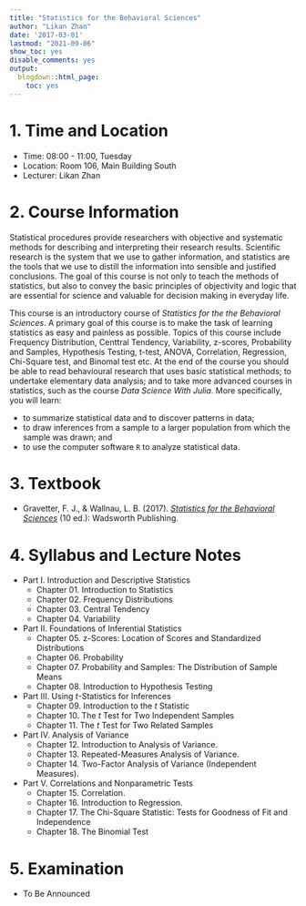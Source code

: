 ```yaml
---
title: "Statistics for the Behavioral Sciences"
author: "Likan Zhan"
date: '2017-03-01'
lastmod: "2021-09-06"
show_toc: yes
disable_comments: yes
output:
  blogdown::html_page:
    toc: yes
---
```


# 1. Time and Location

- Time: 08:00 - 11:00, Tuesday
- Location: Room 106, Main Building South
- Lecturer: Likan Zhan

# 2. Course Information

Statistical procedures provide researchers with objective and systematic methods for describing and interpreting their research results. Scientific research is the system that we use to gather information, and statistics are the tools that we use to distill the information into sensible and justified conclusions. The goal of this course is not only to teach the methods of statistics, but also to convey the basic principles of objectivity and logic that are essential for science and valuable for decision making in everyday life.

This course is an introductory course of *Statistics for the the Behavioral Sciences*. A primary goal of this course is to make the task of learning statistics as easy and painless as possible. Topics of this course include Frequency Distribution, Centtral Tendency, Variability, z-scores, Probability and Samples, Hypothesis Testing, t-test, ANOVA, Correlation, Regression, Chi-Square test, and Binomal test etc. At the end of the course you should be able to read behavioural research that uses basic statistical methods; to undertake elementary data analysis; and to take more advanced courses in statistics, such as the course *Data Science With Julia*. More specifically, you will learn:

- to summarize statistical data and to discover patterns in data;
- to draw inferences from a sample to a larger population from which the sample was drawn; and
- to use the computer software `R` to analyze statistical data.

<!--

本课程是心理统计学的入门课程，授课对象为本科生高年级学生。本课程内容包括统计学简介、频率分布、集中量数、变异量数、正态分布和z分数、概率、样本和概率、假设检验、t检验（t检验简介、独立样本t检验和相关样本t检验）、方差分析（方差分析简介、重复测量的方差分析和独立样本的双因素方差分析）、相关、回归分析、卡方检验和符号检验等。

本课程是心理统计学的入门课程，授课对象为高年级本科生和硕士研究生一年级学生。本课程授课内容包括统计学简介、频率分布、集中量数、变异量数、正态分布和z分数、概率、样本和概率、假设检验、t检验（t检验简介、独立样本t检验和相关样本t检验）、方差分析（方差分析简介、重复测量的方差分析和独立样本的双因素方差分析）、相关、回归分析、卡方检验和符号检验等。本人在下学期还会专门给研究生开设一门叫做《[R语言与统计建模和数据可视化](/en/teach/R-for-Statistics-Data-Visualization/)》的统计课程。有兴趣在下学期选修该高级统计课程，但本科阶段没有学过统计学的研究生同学，应该先选修本心理统计学入门课程。
-->

# 3. Textbook

- Gravetter, F. J., & Wallnau, L. B. (2017). *[Statistics for the Behavioral Sciences](https://www.amazon.com/Statistics-Behavioral-Sciences-MindTap-Psychology/dp/1305504917)* (10 ed.): Wadsworth Publishing.

# 4. Syllabus and Lecture Notes

- Part I. Introduction and Descriptive Statistics
  - Chapter 01. Introduction to Statistics [<i class="far fa-file-pdf">\faFilePdf[regular]</i>](http://likan.oss-cn-beijing.aliyuncs.com/StatBehavSci/CH.01.pdf)
  - Chapter 02. Frequency Distributions [<i class="far fa-file-pdf">\faFilePdf[regular]</i>](http://likan.oss-cn-beijing.aliyuncs.com/StatBehavSci/CH.02.pdf)
  - Chapter 03. Central Tendency [<i class="far fa-file-pdf">\faFilePdf[regular]</i>](http://likan.oss-cn-beijing.aliyuncs.com/StatBehavSci/CH.03.pdf)
  - Chapter 04. Variability [<i class="far fa-file-pdf">\faFilePdf[regular]</i>](http://likan.oss-cn-beijing.aliyuncs.com/StatBehavSci/CH.04.pdf)


- Part II. Foundations of Inferential Statistics
  - Chapter 05. z-Scores: Location of Scores and Standardized Distributions [<i class="far fa-file-pdf">\faFilePdf[regular]</i>](http://likan.oss-cn-beijing.aliyuncs.com/StatBehavSci/CH.05.pdf)
  - Chapter 06. Probability [<i class="far fa-file-pdf">\faFilePdf[regular]</i>](http://likan.oss-cn-beijing.aliyuncs.com/StatBehavSci/CH.06.pdf)
  - Chapter 07. Probability and Samples: The Distribution of Sample Means [<i class="far fa-file-pdf">\faFilePdf[regular]</i>](http://likan.oss-cn-beijing.aliyuncs.com/StatBehavSci/CH.07.pdf)
  - Chapter 08. Introduction to Hypothesis Testing [<i class="far fa-file-pdf">\faFilePdf[regular]</i>](http://likan.oss-cn-beijing.aliyuncs.com/StatBehavSci/CH.08.pdf)

- Part III. Using *t*-Statistics for Inferences
  - Chapter 09. Introduction to the *t* Statistic
  - Chapter 10. The *t* Test for Two Independent Samples
  - Chapter 11. The *t* Test for Two Related Samples

- Part IV. Analysis of Variance
  - Chapter 12. Introduction to Analysis of Variance.
  - Chapter 13. Repeated-Measures Analysis of Variance.
  - Chapter 14. Two-Factor Analysis of Variance (Independent Measures).

- Part V. Correlations and Nonparametric Tests
  - Chapter 15. Correlation.
  - Chapter 16. Introduction to Regression.
  - Chapter 17. The Chi-Square Statistic: Tests for Goodness of Fit and Independence
  - Chapter 18. The Binomial Test

# 5. Examination

- To Be Announced
<!--
- Time and location: **08:00-09:50, July 13**, **Room 104, Teaching Building 4**;
- Structure of the exam: 65 multiple choices, selected from the *learning check* problems of chapters *1 - 13*; 2 essay questions, selected from the *odd-numbered problems* of chapters *9 - 13*.
-->